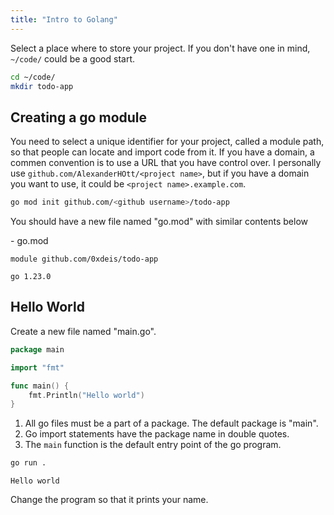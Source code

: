 ```yaml
---
title: "Intro to Golang"
---
```



Select a place where to store your project. If you don't have one in mind, `~/code/` could be a good start.

```bash
cd ~/code/
mkdir todo-app
```

## Creating a go module

You need to select a unique identifier for your project, called a module path, so that people can locate and import code from it.
If you have a domain, a commen convention is to use a URL that you have control over. I personally use `github.com/AlexanderHOtt/<project name>`, but if you have a domain you want to use, it could be `<project name>.example.com`.

```bash
go mod init github.com/<github username>/todo-app
```

You should have a new file named "go.mod" with similar contents below

<FileTree>
- go.mod
</FileTree>


```gomod title="go.mod"
module github.com/0xdeis/todo-app

go 1.23.0
```

## Hello World

Create a new file named "main.go".

```go title="main.go" {"1": 1} {"2":3} {"3":5-7}
package main

import "fmt"

func main() {
    fmt.Println("Hello world")
}
```

1. All go files must be a part of a package. The default package is "main".
2. Go import statements have the package name in double quotes.
3. The `main` function is the default entry point of the go program.


```bash
go run .
```

```
Hello world
```

Change the program so that it prints your name.
